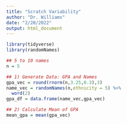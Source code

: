 ```yaml
---
title: "Scratch Variability"
author: "Dr. Williams"
date: "2/20/2022"
output: html_document
---
```


```r
library(tidyverse)
library(randomNames)
```


```r
## 5 to 10 names
n = 5

## 1) Generate Data: GPA and Names
gpa_vec = round(rnorm(n,3.25,0.3),3)
name_vec = randomNames(n,ethnicity = 5) %>% 
  word(2)
gpa_df = data.frame(name_vec,gpa_vec)

## 2) Calculate Mean of GPA
mean_gpa = mean(gpa_vec)
```

